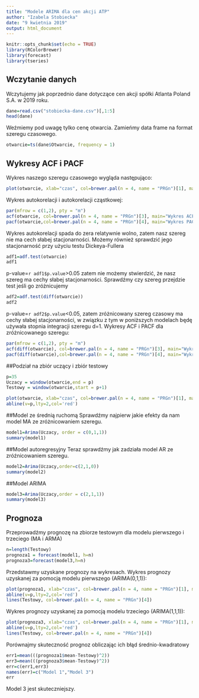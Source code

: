 ```yaml
---
title: "Modele ARIMA dla cen akcji ATP"
author: "Izabela Stobiecka"
date: "9 kwietnia 2019"
output: html_document
---
```


```r
knitr::opts_chunk$set(echo = TRUE)
library(RColorBrewer)
library(forecast)
library(tseries)
```

## Wczytanie danych 
Wczytujemy jak poprzednio dane dotyczące cen akcji spółki Atlanta Poland S.A. w 2019 roku.

```r
dane=read.csv("stobiecka-dane.csv")[,1:5]
head(dane)
```
Weźmiemy pod uwagę tylko cenę otwarcia. Zamieńmy data frame na format szeregu czasowego.
```r
otwarcie=ts(dane$Otwarcie, frequency = 1)
```

## Wykresy ACF i PACF
Wykres naszego szeregu czasowego wygląda następująco:
```r
plot(otwarcie, xlab="czas", col=brewer.pal(n = 4, name = "PRGn")[1], main="Cena otwarcia")
```


Wykres autokorelacji i autokorelacji cząstkowej:
```r
par(mfrow = c(1,2), pty = "m")
acf(otwarcie, col=brewer.pal(n = 4, name = "PRGn")[3], main="Wykres ACF dla ceny otwarcia")
pacf(otwarcie,col=brewer.pal(n = 4, name = "PRGn")[4], main="Wykres PACF dla ceny otwarcia")
```

Wykres autokorelacji spada do zera relatywnie wolno, zatem nasz szereg nie ma cech słabej stacjonarności. Możemy również sprawdzić jego stacjonarność przy użyciu testu Dickeya-Fullera

```r
adf1=adf.test(otwarcie)
adf1
```
p-value=`r adf1$p.value`>0.05 zatem nie możemy stwierdzić, że nasz szereg ma cechy słabej stacjonarności.
Sprawdźmy czy szereg przejdzie test jeśli go zróżnicujemy
```r
adf2=adf.test(diff(otwarcie))
adf2
```
p-value=`r adf2$p.value`<0.05, zatem zróżnicowany szereg czasowy ma cechy słabej stacjonarności, w związku z tym w poniższych modelach będę używała stopnia integracji szeregu d=1.
Wykresy ACF i PACF dla zróżnicowanego szeregu:
```r
par(mfrow = c(1,2), pty = "m")
acf(diff(otwarcie), col=brewer.pal(n = 4, name = "PRGn")[3], main="Wykres ACF")
pacf(diff(otwarcie),col=brewer.pal(n = 4, name = "PRGn")[4], main="Wykres PACF")
```

##Podział na zbiór uczący i zbiór testowy
```r
p=35
Uczacy = window(otwarcie,end = p)
Testowy = window(otwarcie,start = p+1)
```
```r
plot(otwarcie, xlab="czas", col=brewer.pal(n = 4, name = "PRGn")[1], main="Cena otwarcia")
abline(v=p,lty=2,col='red')
```

##Model ze średnią ruchomą
Sprawdźmy najpierw jakie efekty da nam model MA ze zróżnicowaniem szeregu.
```r
model1=Arima(Uczacy, order = c(0,1,1))
summary(model1)
```
##Model autoregresyjny
Teraz sprawdźmy jak zadziała model AR ze zróźnicowaniem szeregu.
```r
model2=Arima(Uczacy,order=c(2,1,0))
summary(model2)
```
##Model ARIMA
```r
model3=Arima(Uczacy,order = c(2,1,1))
summary(model3)
```
## Prognoza
Przeprowadźmy prognozę na zbiorze testowym dla modelu pierwszego i trzeciego (MA i ARMA)
```r
n=length(Testowy)
prognoza1 = forecast(model1, h=n)
prognoza3=forecast(model3,h=n)
```

Przedstawmy uzyskane prognozy na wykresach.
Wykres prognozy uzyskanej za pomocją modelu pierwszego (ARIMA(0,1,1)):
```r
plot(prognoza1, xlab="czas", col=brewer.pal(n = 4, name = "PRGn")[1], main="Prognoza ARIMA(0,1,1)")
abline(v=p,lty=2,col='red')
lines(Testowy, col=brewer.pal(n = 4, name = "PRGn")[4])
```

Wykres prognozy uzyskanej za pomocją modelu trzeciego (ARIMA(1,1,1)):
```r
plot(prognoza3, xlab="czas", col=brewer.pal(n = 4, name = "PRGn")[1], main="Prognoza ARIMA(2,1,1)")
abline(v=p,lty=2,col='red')
lines(Testowy, col=brewer.pal(n = 4, name = "PRGn")[4])
```

Porównajmy skuteczność prognoz obliczając ich błąd średnio-kwadratowy
```r
err1=mean(((prognoza1$mean-Testowy)^2))
err3=mean(((prognoza3$mean-Testowy)^2))
err=c(err1,err3)
names(err)=c("Model 1","Model 3")
err
```
Model 3 jest skuteczniejszy.
